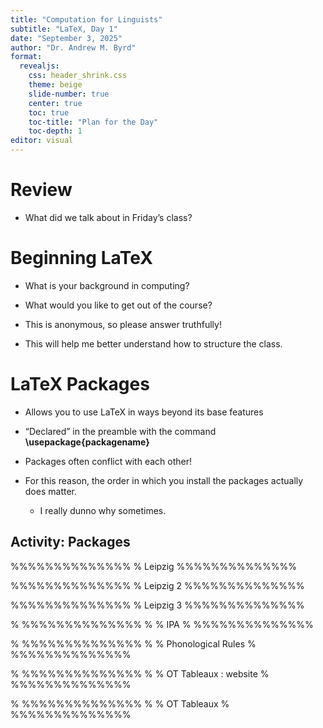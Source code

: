 ```yaml
---
title: "Computation for Linguists"
subtitle: "LaTeX, Day 1"
date: "September 3, 2025"
author: "Dr. Andrew M. Byrd"
format:
  revealjs:
    css: header_shrink.css
    theme: beige
    slide-number: true
    center: true
    toc: true
    toc-title: "Plan for the Day"
    toc-depth: 1
editor: visual
---
```


# Review

-   What did we talk about in Friday's class?

# Beginning LaTeX

-   What is your background in computing?

-   What would you like to get out of the course?

-   This is anonymous, so please answer truthfully!

-   This will help me better understand how to structure the class.

# LaTeX Packages

-   Allows you to use LaTeX in ways beyond its base features

-   "Declared" in the preamble with the command **\\usepackage{packagename}**

-   Packages often conflict with each other!

-   For this reason, the order in which you install the packages actually does matter.

    -   I really dunno why sometimes.

## Activity: Packages

\section{Review}
\begin{frame}
\begin{enumerate}
\item Document classes
\item Sections \& Labels
\item Tables
\item Bibliography
\item Thesis
\end{enumerate}
\end{frame}

%%%%%%%%%%%%%% % Leipzig %%%%%%%%%%%%%%

\section{Leipzig Glossing Rules}
\begin{frame}
\centering

\begin{exe}
    \ex \begin{xlist}
        \ex This is a sub-example.
        \ex This is a second sub-example.
        \ex \begin{xlist}
            \ex This is a sub-sub-example.
            \ex This is a second sub-sub-example.
        \end{xlist}
    \end{xlist}
\end{exe}
\end{frame}

%%%%%%%%%%%%%% % Leipzig 2 %%%%%%%%%%%%%%

\begin{frame}
\begin{exe}
\ex 
\gll kot est smetanu\\
cat.NOM eat.3SG.PRS {sour cream}.ACC\\
\trans `The cat eats sour cream'
\end{exe}
\end{frame}

%%%%%%%%%%%%%% % Leipzig 3 %%%%%%%%%%%%%%

\begin{frame}
\begin{exe}
\ex[*]{
\gll Stolz ist er auf seine Kinder gewesen.\\
proud is he of his children been\\
\trans{`He was proud of his children.'}}
\end{exe}
\end{frame}

\% %%%%%%%%%%%%%% % % IPA % %%%%%%%%%%%%%%

\section{Sounds}

\begin{frame}
\frametitle{IPA}

\begin{itemize}
\item Package needed: TIPA
\item Two ways to summon IPA in \LaTeX
  \begin{enumerate}
  \item using \textbackslash begin\{IPA\} ... \textbackslash end\{IPA\}
  \item or \textbackslash textipa\{...\}
  \end{enumerate}
\item Example: [\textprimstress\textipa{hE.\textltilde\t{oU}}] `hello' = [\textbackslash textprimstress\textbackslash textipa\textbackslash\{hE\textbackslash textltilde\textbackslash t\textbackslash \{oU\textbackslash\}\textbackslash\} ]
\item Download ``TIPA manual'' at http://www.l.u-tokyo.ac.jp/\textasciitilde fkr/tipa/tipaman.pdf
\end{itemize}

\end{frame}

\% %%%%%%%%%%%%%% % % Phonological Rules % %%%%%%%%%%%%%%

\begin{frame}
\frametitle{Phonological Rules}
\begin{exe}
\ex \phonb{s}{z}{V}{V} (\textbackslash phonb)
\ex \phonl{k}{c}{i} (\textbackslash phonl)
\ex \phonr{t}{ts}{u} (\textbackslash phonr)
\ex \phon{\textturnw}{w} (\textbackslash phon)
\ex \phonb{\phonfeat{+stop \\ +consonant \\ +alveolar}}{[\textfishhookr]}{
\phonfeat{+vowel \\ +stressed}}{\phonfeat{+vowel \\ +stressed}}
\end{exe}
\end{frame}

\% %%%%%%%%%%%%%% % % OT Tableaux : website % %%%%%%%%%%%%%%

\begin{frame}
\frametitle{OT Tableaux}
\centering
{\huge http://meluhha.com/tableau/}
\end{frame}

\% %%%%%%%%%%%%%% % % OT Tableaux % %%%%%%%%%%%%%%

\begin{frame} 
\centering
\begin{center} \renewcommand*\arraystretch{1.2}
\vspace{1.0cm} \scalebox{1}[1]{\begin{tabular}[t]{|rrl||c|c|c|} \cline{1-3} 
\multicolumn{3}{|c||}{\textipa{/tup/}} & \hspace*{0.1cm} \begin{rotate}{45} NoCoda \end{rotate} \hspace*{0.2cm} & \hspace*{0.1cm} \begin{rotate}{45} Dep-V \end{rotate} \hspace*{0.2cm} & \hspace*{0.1cm} \begin{rotate}{45} Max-C \end{rotate} \hspace*{0.2cm} \\[0.5ex]
\hline \hline a. & & \textipa{tup} & $\ast$! & \cellcolor{lightgray} & \cellcolor{lightgray} \\
\hline b. & \ding{43} & \textipa{tu} & & & \cellcolor{lightgray}$\ast$ \\
\hline c. & & \textipa{tupi} & & $\ast$! & \cellcolor{lightgray} \\
\hline \end{tabular}} \renewcommand*\arraystretch{1} \end{center}
\end{frame}
